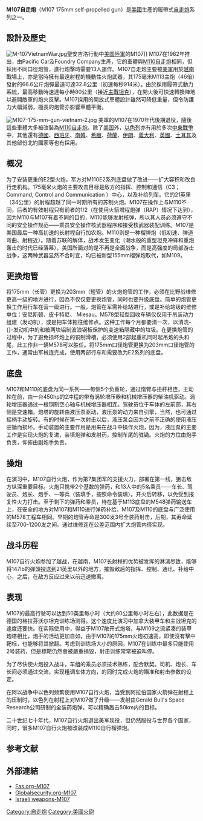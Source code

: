 {{noteTA
|1=zh:毫米;zh-hans:毫米;zh-hant:毫米;zh-cn:毫米;zh-tw:公釐;zh-hk:毫米;zh-mo:毫米;
}}
{{Infobox Weapon
|name= M107自走炮
|image= File:M107-latrun-1.jpg
|image_size= 300px
|caption= [[以色列|以色列]]的M107
|origin= [[美國|美國]]
|type= [[自走炮|自走炮]]
<!-- 種類選擇 -->
|is_ranged=
|is_bladed=
|is_explosive=
|is_artillery=
|is_vehicle=yes
|is_missile=
|is_UK=
<!-- 服役記錄 -->
|service= 
|used_by=[[美國|美國]]、[[以色列|以色列]]、其他
|wars= [[越戰|越戰]]<br>[[中越战争|中越战争]]
<!-- 生產歷史 -->
|designer= 
|design_date=
|manufacturer=
|unit_cost=
|production_date=
|number= 
|variants= 
<!-- 基本規格 -->
|spec_label=
|weight= 28.3 噸
|length= 車體：5.72米<br />連主炮：11.256米
|part_length= 
|width=3.149米
|height=3.679米（到火炮最高处）
|diameter=
|crew=車載：5人<br />火炮運作：13人
<!-- 投射武器規格 --> 
|cartridge= 
|caliber=
|action= 
|rate= 
|velocity= 
|range= 
|max_range= 
|feed= 
|sights= 
<!-- 火炮規格 -->
|breech=
|recoil=
|carriage=
|elevation=
|traverse=
<!-- 刃器規格 --> 
|blade_type=
|hilt_type=
|sheath_type=
|head_type=
|haft_type=
<!-- 爆炸物內填炸藥規格 --> 
|filling=
|filling_weight=
|detonation=
|yield=
<!-- 車輛/飛彈 規格 -->
|armour=
|primary_armament=175毫米M113/M113A1主炮
|secondary_armament=
|engine=GM Detroit Diesel, 8V-71T
|engine_power=450匹
|transmission=
|payload_capacity=
|fuel_capacity=
|pw_ratio=
|suspension=
|clearance=
|vehicle_range=725公里
|speed=80公里/小時
|guidance=
}}
'''M107自走炮'''（M107 175mm self-propelled gun）是[[美國|美國]]生產的履帶式[[自走炮|自走炮]]系列之一。

== 設計及歷史 ==
[[File:M-107VietnamWar.jpg|thumb]]聖安吉洛行動中[[美国陸軍|美国陸軍]]的M107]]
M107在1962年推出，由Pacific Car及Foundry Company生產，它的車體與[[M110自走炮|M110自走炮]]相同，但採用不同口徑炮管，進行炮擊時需要13人運作。M107自走炮主要被[[美軍|美軍]]用於[[越南|越南]]戰場上，亦是當時擁有最遠射程的機動性火炮武器，其175毫米M113主炮（46倍）發射的66.6公斤炮彈最遠可達32.8公里（初速每秒914米）。由於採用履帶式動力系統，最高移動時速達每小時80公里（接近[[主戰坦克|主戰坦克]]），在開火後可快速轉換陣地以避開敵軍的炮火反擊。M107採用的開放式車體設計雖然可降低重量，但令防護力大幅減弱，極長的炮管亦影響車體平衡。

[[File:M107-175-mm-gun-vietnam-2.jpg|thumb]]
美軍的M107在1970年代後期退役，隨後這些車體大多被改裝為[[M110自走炮|M110自走炮]]。除了[[美国|美国]]外，[[以色列|以色列]]亦有用於多次[[中東戰爭|中東戰爭]]中，其他還有[[德國|德國]]、[[西班牙|西班牙]]、[[南韓|南韓]]、[[希臘|希臘]]、[[荷蘭|荷蘭]]、[[伊朗|伊朗]]、[[義大利|義大利]]、[[英國|英國]]、[[土耳其|土耳其]]及其他部份北約國家等也有採用。

{{clear}}

== 概况 ==
为了安装更重的E2型火炮，军方对M110E2系列底盘做了改进——扩大容积和改良行走机构。175毫米火炮的主要攻击目标是敌方的指挥、控制和通信（C3；Command, Control and Communication ）中心，以及补给列车。它的21英里（34公里）的射程超越了同一时期所有的苏制火炮。M107在操作上与M110不同，后者的有效射程只有前者的1/2（在使用火箭增程炮弹（RAP）情况下达到），因为M110与M107有着不同的目的，M110能够发射核弹，所以其人员必须遵守不同的安全操作规范——乘员安全操作核武器程序和接受核武器装配训练。M107是美国最后一种高初速的长射程自行加农炮。M110则是一种榴弹炮（低初速、弹道弯曲、射程近）。随着苏联的解体，战术发生变化（潮水般的重型坦克冲锋和重炮轰击的时代已经落幕），美国所面对的是不再是全面战争，而是高强度的局部游击战争，这两种武器显然不合时宜，均已被新型155mm榴弹炮取代，如M109。

== 更换炮管 ==
将175mm（长管）更换为203mm（短管）的火炮炮管的工作，必须在比野战维修更高一级的地方进行，因為不仅仅要更换炮管，同时也要升级底盘。简单的炮管更换工作用行车在营一级进行。一般，炮管在军需补给站进行，或是补给站级的维修单位：安尼斯顿、皮卡特尼、 Miesau。M578型轻型回收车辆仅仅用于吊装动力组建（发动机），或是把车体拖往维修点。这种工作每个月都要清一次，以清洗-{}-发动机中的和被两块铝制波浪钢板保护的变速箱隔藏中的垃圾。在更换炮管的过程中，为了避免损坏炮上的铜制滑槽，必须使用2部起重机同时起吊炮的头和尾，此工作非一辆M578可以胜任。将175mm口径炮管更换为203mm口径炮管的工作，通常由军械连完成，使用两部行车和需要改为E2系列的底盘。

== 底盘 ==
M107和M110的底盘为同一系列——每侧5个负重轮，通过惰臂与扭杆相连，主动轮在前，由一台450hp的2冲程的带有涡轮增压器和机械增压器的柴油机驱动。涡轮增压器通过一根钢制空心轴与机械增压器相连。驾驶员位于车体的左前部，其右侧是变速箱。炮塔的旋转由液压泵驱动，液压泵的动力来自引擎，当然，也可通过摇柄手动旋转。有的时候在第一次射击以后，液压泵会因为之前不正确的使用液压驻锄而损坏。手动装置的主要作用是用来在战斗中操作火炮，因为，液压泵的主要工作是实现火炮的复进，装填炮弹和发射药，控制车尾的驻锄。火炮的方位由炮手负责，仰俯由副炮手负责。

== 操炮 ==
在演习中，M107自行火炮，作为第7集团军的支援火力，部署在第一线，狙击敌方纵深重要目标。火炮只携带2个基数的弹药，和13人中的5名乘员——车长、驾驶员、炮长、炮手、一等兵（装填手，按照命令装填）。开火后转移，以免受到报复性火力打击。至于剩下的弹药和乘员，待在基于M113底盘的M548弹药输送车上，在安全的地方对M107和M110进行弹药补给。M107及M110的底盘与广泛使用的M578工程车相同。早期的炮管寿命是300发3号全装药射击，后期，其寿命延续至700-1200发之间。通过维修连在公差范围内扩大炮管内径实现。

== 战斗历程 ==
M107自行火炮参加了越战，在越南，M107长射程的优势被发挥的淋漓尽致，能够将147lb的弹頭投送到21英里以外的地方，摧毁敌后的指挥、控制、通讯、补给中心，之后，在敌方反应过来以前迅速撤离。

== 表现 ==
M107的最高行驶可以达到50英里每小时（大约80公里每小时左右），此数据是在德国的格拉芬沃尔坦克训练场测得。这个速度比演习中加拿大装甲车和主战坦克的速度还要快。在实际使用中，得益于M107敞开式炮塔，与M109之流紧凑的装甲炮塔相比，炮手的活动更加自如，由于M107的175mm火炮初速高，即使沒有擊中靶标，也能够将其掀翻。考虑到训练场大小的原因，M107在训练中最多只能使用2号装药，但是標靶仍然會被嚴重損毀，射击训练常常被迫叫停。

为了尽快使火炮投入战斗，车组的乘员必须技术熟练，配合默契。司机、炮长、车长间必须通过交流，实现粗调车体方向，的同时完成火炮的瞄准和射击参数的设定。

在阿以战争中以色列频繁使用M107自行火炮，当受到阿拉伯国家火箭弹在射程上的压制时，以色列在射程上对M107做了升级——发射由Gerald Bull's Space Research公司研制的全装药炮弹，可以精确轰击50km内的目标。

二十世纪七十年代，M107自行火炮退出美军现役，但仍然服役与世界各个国家，同时，很多M107自行火炮被改装成M110自行榴弹炮。

== 参考文献 ==
<div class="references-small">
<references />
</div>

== 外部連結 ==
<div class="references-small">
<references />
*[http://www.fas.org/man/dod-101/sys/land/m107-175.htm Fas.org-M107] {{Wayback|url=http://www.fas.org/man/dod-101/sys/land/m107-175.htm |date=20090416231343 }}
*[http://www.globalsecurity.org/military/systems/ground/m107-175.htm Globalsecurity.org-M107] {{Wayback|url=http://www.globalsecurity.org/military/systems/ground/m107-175.htm |date=20090903193721 }}
*[http://www.israeli-weapons.com/weapons/vehicles/self_propelled_artillery/m107/M107.html Israeli weapons-M107] {{Wayback|url=http://www.israeli-weapons.com/weapons/vehicles/self_propelled_artillery/m107/M107.html |date=20090928062929 }}
</div>


{{大韓民國的裝甲戰鬥車輛}}
{{美國二戰後裝甲戰鬥車輛}}
{{土耳其的坦克與裝甲車}}

{{commons|M107 175 mm self-propelled gun}}

[[Category:自走炮|Category:自走炮]]
[[Category:美國火砲|Category:美國火砲]]